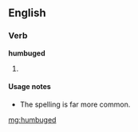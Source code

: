==English==

===Verb===
'''humbuged'''

# {{past of|[[humbug]]}}

====Usage notes====
* The spelling {{term|humbugged}} is far more common.

[[mg:humbuged]]